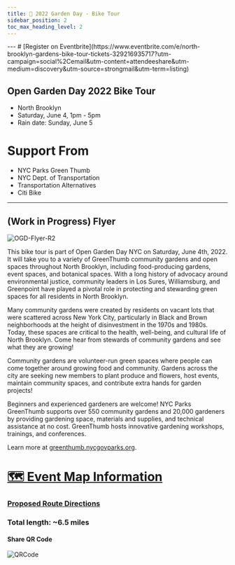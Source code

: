 ```yaml
---
title: 📅 2022 Garden Day - Bike Tour
sidebar_position: 2
toc_max_heading_level: 2
---
```


<Loading/>
---
# [Register on Eventbrite](https://www.eventbrite.com/e/north-brooklyn-gardens-bike-tour-tickets-329216935717?utm-campaign=social%2Cemail&utm-content=attendeeshare&utm-medium=discovery&utm-source=strongmail&utm-term=listing)
 
## Open Garden Day 2022 Bike Tour 
+ North Brooklyn
+ Saturday, June 4, 1pm - 5pm
+ Rain date: Sunday, June 5
 


# Support From 
+ NYC Parks Green Thumb
+ NYC Dept. of Transportation
+ Transportation Alternatives
+ Citi Bike

---
## (Work in Progress) Flyer 
![OGD-Flyer-R2](https://user-images.githubusercontent.com/22154417/161441702-bcf36c10-0250-45d2-ad15-9aef5b859cf3.png)


This bike tour is part of Open Garden Day NYC on Saturday, June 4th, 2022.
It will take you to a variety of GreenThumb community gardens and open spaces throughout North Brooklyn, including food-producing gardens, event spaces, and botanical spaces. With a long history of advocacy around environmental justice, community leaders in Los Sures, Williamsburg, and 
Greenpoint have played a pivotal role in protecting and stewarding green spaces for all residents in North Brooklyn. 

Many community gardens were created by residents on vacant lots that were scattered across New York City, particularly in Black and Brown neighborhoods at the height of disinvestment in the 1970s and 1980s. Today, these spaces are critical to the health, well-being, and cultural life of North Brooklyn. Come hear from stewards of community gardens and see what they are growing! 
 
Community gardens are volunteer-run green spaces where people can come together around growing food and community. Gardens across the city are seeking new members to plant produce and flowers, host events, maintain community spaces, and contribute extra hands for garden projects!

Beginners and experienced gardeners are welcome! 
NYC Parks GreenThumb supports over 550 community gardens and 20,000 gardeners by providing gardening space, materials and supplies, and technical assistance at no cost. GreenThumb hosts innovative gardening workshops, trainings, and conferences. 

Learn more at [greenthumb.nycgovparks.org](https://greenthumb.nycgovparks.org/). 



# [🗺️ Event Map Information](./Map.mdx)
### [Proposed Route Directions](https://www.google.com/maps/@39.7157659,-73.9608142,14z/data=!4m2!6m1!1s17nYSWAgDGQOHC7chBfvalj1UAhuKJMlj?authuser=1)
### Total length: ~6.5 miles 


#### Share QR Code
![QRCode](/ShareQR2022.png)





